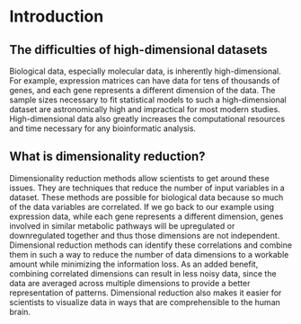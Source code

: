 # Introduction

## The difficulties of high-dimensional datasets

Biological data, especially molecular data, is inherently high-dimensional. For example, expression matrices can have data for tens of thousands of genes, and each gene represents a different dimension of the data. The sample sizes necessary to fit statistical models to such a high-dimensional dataset are astronomically high and impractical for most modern studies. High-dimensional data also greatly increases the computational resources and time necessary for any bioinformatic analysis.


## What is dimensionality reduction?

Dimensionality reduction methods allow scientists to get around these issues. They are techniques that reduce the number of input variables in a dataset. These methods are possible for biological data because so much of the data variables are correlated. If we go back to our example using expression data, while each gene represents a different dimension, genes involved in similar metabolic pathways will be upregulated or downregulated together and thus those dimensions are not independent. Dimensional reduction methods can identify these correlations and combine them in such a way to reduce the number of data dimensions to a workable amount while minimizing the information loss. As an added benefit, combining correlated dimensions can result in less noisy data, since the data are averaged across multiple dimensions to provide a better representation of patterns. Dimensional reduction also makes it easier for scientists to visualize data in ways that are comprehensible to the human brain. 

